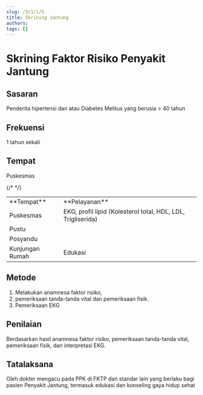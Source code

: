 ```yaml
---
slug: /3/1/1/5
title: Skrining Jantung
authors: 
tags: []
---
```

# Skrining Faktor Risiko Penyakit Jantung
## Sasaran
Penderita hipertensi dan atau Diabetes Melitus yang berusia \> 40 tahun
## Frekuensi
1 tahun sekali
## Tempat
Puskesmas

<table>
  <tr>
    <td>**Tempat**</td>
    <td>**Pelayanan**</td>
  </tr>
  <tr>
    <td>Puskesmas</td>
    <td>EKG, profil lipid (Kolesterol total, HDL, LDL, Trigliserida)</td>
  </tr>
  {/* <tr>
    <td>Pustu</td>
    <td></td>
  </tr>
  <tr>
    <td>Posyandu</td>
    <td></td>
  </tr> */}
  <tr>
    <td>Kunjungan Rumah</td>
    <td>Edukasi</td>
  </tr>
</table>

## Metode 
1. Melakukan anamnesa faktor risiko, 
2. pemeriksaan tanda-tanda vital dan pemeriksaan fisik.
3. Pemeriksaan EKG

## Penilaian 
Berdasarkan hasil anamnesa faktor risiko, pemeriksaan tanda-tanda vital, pemeriksaan fisik, dan interpretasi EKG.
## Tatalaksana 
Oleh dokter mengacu pada PPK di FKTP dan standar lain yang berlaku bagi pasien Penyakit Jantung, termasuk edukasi dan konseling gaya hidup sehat

